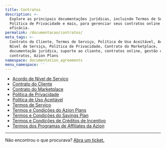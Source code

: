 ```yaml
---
title: Contratos
description: >-
  Explore as principais documentações jurídicas, incluindo Termos de Serviço,
  Política de Privacidade e mais, para gerenciar seus contratos online com
  eficácia.
permalink: /documentacao/contratos/
meta_tags: >-
  Contrato do Cliente, Termos de Serviço, Política de Uso Aceitável, Acordo de
  Nível de Serviço, Política de Privacidade, Contrato do Marketplace,
  documentação jurídica, suporte ao cliente, contratos online, gestão de
  contratos, Azion Plans
namespace: documentation_agreements
menu_namespace: ''
---
```


- [Acordo de Nível de Serviço](/pt-br/documentacao/contratos/sla/)
- [Contrato do Cliente](/pt-br/documentacao/contratos/contrato-de-cliente/)
- [Contrato do Marketplace](/en/documentation/agreements/marketplace/marketplace-agreement/)
- [Política de Privacidade](/pt-br/documentacao/contratos/politica-de-privacidade/)
- [Política de Uso Aceitável](/pt-br/documentacao/contratos/politica-de-uso-aceitavel/)
- [Termos de Serviço](/pt-br/documentacao/contratos/tds/)
- [Termos e Condições do Azion Plans](/pt-br/documentacao/contratos/termos-e-condicoes-azion-plan/)
- [Termos e Condições do Savings Plan](/pt-br/documentacao/contratos/termos-e-condicoes-savings-plan/)
- [Termos e Condições de Créditos de Incentivo](/pt-br/documentacao/contratos/termos-e-condicoes-azion-creditos-incentivo/)
- [Termos dos Programas de Affiliates da Azion](/pt-br/documentacao/contratos/termos-programas-affiliates-azion/)

---

Não encontrou o que procurava? [Abra um ticket.](https://tickets.azion.com/en/support/login)
